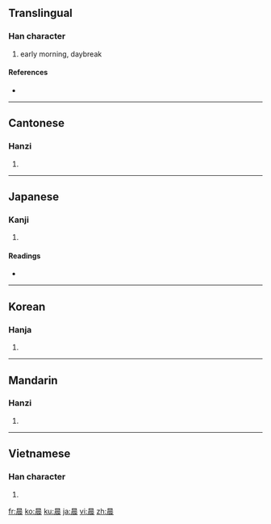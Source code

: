 ==Translingual==

===Han character===
{{Han char|rn=72|rad=日|as=07|sn=11|four=6023<sub>2</sub>|canj=日一一女 (AMMV)}}

# early morning, daybreak

====References====
* {{Han ref|kx=0496.120|dkj=13962|dj=0862.160|hdz=21512.030|uh=6668|ud=26216|bh=B1E1|bd=45537}}

----

==Cantonese==

===Hanzi===
{{yue-hanzi|jyut=|y=san4}}

# {{defn|Cantonese|sort=日07}}

----

==Japanese==

===Kanji===
{{ja-kanji|grade=|rs=日07}}

# {{defn|Japanese}}

====Readings====
* {{ja-readings|on=[[しん]] (shin)|kun=[[あした]] (ashita), [[とき]] (toki)}}

----

==Korean==

===Hanja===
{{ko-hanja|hangeul=신|eumhun=|rv=sin|mr=sin|y=sin}}

# {{defn|Korean|sort=日07}}

----

==Mandarin==

===Hanzi===
{{cmn-hanzi|pin=[[chén]] ([[chen2]])|wg=ch'en<sup>2</sup>}}

# {{defn|Mandarin|sort=日07}}

----

==Vietnamese==

===Han character===
{{vi-hantu|[[thần]]|rs=日07}}

# {{defn|Vietnamese|sort=日07}}

[[fr:晨]]
[[ko:晨]]
[[ku:晨]]
[[ja:晨]]
[[vi:晨]]
[[zh:晨]]